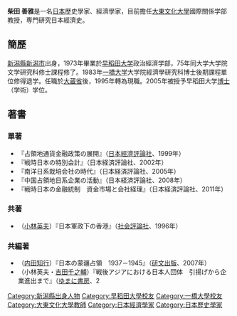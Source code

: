 {{blpunsourced|time=2017-01-28T11:53:47+00:00}}
'''柴田 善雅'''{{BD|1949年||}}是一名[[日本|日本]]歷史學家、經濟學家，目前擔任[[大東文化大學|大東文化大學]]國際關係学部教授，専門研究日本經濟史。

==簡歷==
[[新潟縣|新潟縣]][[新潟市|新潟市]]出身，1973年畢業於[[早稻田大学|早稻田大学]]政治經濟学部，75年同大学大学院文学研究科修士課程修了。1983年[[一橋大学|一橋大学]]大学院經濟學研究科博士後期課程單位修得退学。任職於[[大蔵省|大蔵省]]後，1995年轉為現職。2005年被授予早稻田大学[[博士|博士]]（学術）学位。

==著書==
===單著===
*『占領地通貨金融政策の展開』（[[日本經濟評論社|日本經濟評論社]]、1999年）
*『戦時日本の特別会計』（日本経済評論社、2002年）
*『南洋日系栽培会社の時代』（日本経済評論社、2005年）
*『中国占領地日系企業の活動』（日本経済評論社、2008年）
*『戦時日本の金融統制　資金市場と会社経理』（日本経済評論社、2011年）
===共著===
*（[[小林英夫_(經濟學家)|小林英夫]]）『日本軍政下の香港』（[[社会評論社|社会評論社]]、1996年）
===共編著===
*（[[内田知行|内田知行]]）『日本の蒙疆占領　1937－1945』（[[研文出版|研文出版]]、2007年）
*（小林英夫・[[吉田千之輔|吉田千之輔]]）『戦後アジアにおける日本人団体　引揚げから企業進出まで』（[[ゆまに書房|ゆまに書房]]、2
{{DEFAULTSORT:Shibata}}
[[Category:新潟縣出身人物|Category:新潟縣出身人物]]
[[Category:早稻田大學校友|Category:早稻田大學校友]]
[[Category:一橋大學校友|Category:一橋大學校友]]
[[Category:大東文化大學教師|Category:大東文化大學教師]]
[[Category:日本經濟學家|Category:日本經濟學家]]
[[Category:日本歷史學家|Category:日本歷史學家]]